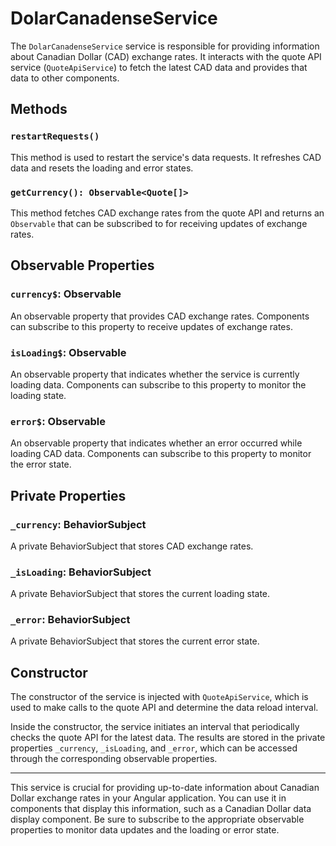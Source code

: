 
<Meta title="pages/home/features/dolar-canadense/services/DolarCanadenseService" />

# DolarCanadenseService

The `DolarCanadenseService` service is responsible for providing information about Canadian Dollar (CAD) exchange rates. It interacts with the quote API service (`QuoteApiService`) to fetch the latest CAD data and provides that data to other components.

## Methods

### `restartRequests()`

This method is used to restart the service's data requests. It refreshes CAD data and resets the loading and error states.

### `getCurrency(): Observable<Quote[]>`

This method fetches CAD exchange rates from the quote API and returns an `Observable` that can be subscribed to for receiving updates of exchange rates.

## Observable Properties

### `currency$`: Observable

An observable property that provides CAD exchange rates. Components can subscribe to this property to receive updates of exchange rates.

### `isLoading$`: Observable

An observable property that indicates whether the service is currently loading data. Components can subscribe to this property to monitor the loading state.

### `error$`: Observable

An observable property that indicates whether an error occurred while loading CAD data. Components can subscribe to this property to monitor the error state.

## Private Properties

### `_currency`: BehaviorSubject

A private BehaviorSubject that stores CAD exchange rates.

### `_isLoading`: BehaviorSubject

A private BehaviorSubject that stores the current loading state.

### `_error`: BehaviorSubject

A private BehaviorSubject that stores the current error state.

## Constructor

The constructor of the service is injected with `QuoteApiService`, which is used to make calls to the quote API and determine the data reload interval.

Inside the constructor, the service initiates an interval that periodically checks the quote API for the latest data. The results are stored in the private properties `_currency`, `_isLoading`, and `_error`, which can be accessed through the corresponding observable properties.

---

This service is crucial for providing up-to-date information about Canadian Dollar exchange rates in your Angular application. You can use it in components that display this information, such as a Canadian Dollar data display component. Be sure to subscribe to the appropriate observable properties to monitor data updates and the loading or error state.